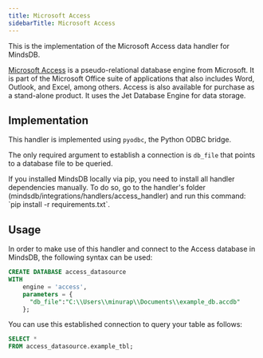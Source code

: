 ```yaml
---
title: Microsoft Access
sidebarTitle: Microsoft Access
---
```


This is the implementation of the Microsoft Access data handler for MindsDB.

[Microsoft Access](https://www.microsoft.com/en-us/microsoft-365/access) is a pseudo-relational database engine from Microsoft. It is part of the Microsoft Office suite of applications that also includes Word, Outlook, and Excel, among others. Access is also available for purchase as a stand-alone product. It uses the Jet Database Engine for data storage.

## Implementation

This handler is implemented using `pyodbc`, the Python ODBC bridge.

The only required argument to establish a connection is `db_file` that points to a database file to be queried.

<Tip>
If you installed MindsDB locally via pip, you need to install all handler dependencies manually. To do so, go to the handler's folder (mindsdb/integrations/handlers/access_handler) and run this command: `pip install -r requirements.txt`.
</Tip>

## Usage

In order to make use of this handler and connect to the Access database in MindsDB, the following syntax can be used:

```sql
CREATE DATABASE access_datasource
WITH
    engine = 'access',
    parameters = {
      "db_file":"C:\\Users\\minurap\\Documents\\example_db.accdb"
    };
```

You can use this established connection to query your table as follows:

```sql
SELECT *
FROM access_datasource.example_tbl;
```
